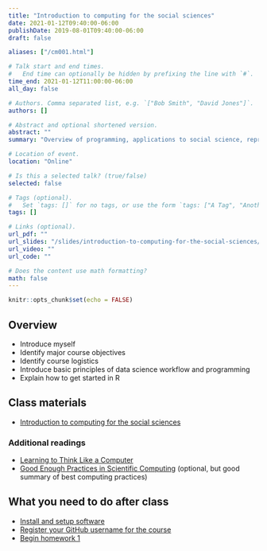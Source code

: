 ```yaml
---
title: "Introduction to computing for the social sciences"
date: 2021-01-12T09:40:00-06:00
publishDate: 2019-08-01T09:40:00-06:00
draft: false

aliases: ["/cm001.html"]

# Talk start and end times.
#   End time can optionally be hidden by prefixing the line with `#`.
time_end: 2021-01-12T11:00:00-06:00
all_day: false

# Authors. Comma separated list, e.g. `["Bob Smith", "David Jones"]`.
authors: []

# Abstract and optional shortened version.
abstract: ""
summary: "Overview of programming, applications to social science, reproducible research, and course logistics."

# Location of event.
location: "Online"

# Is this a selected talk? (true/false)
selected: false

# Tags (optional).
#   Set `tags: []` for no tags, or use the form `tags: ["A Tag", "Another Tag"]` for one or more tags.
tags: []

# Links (optional).
url_pdf: ""
url_slides: "/slides/introduction-to-computing-for-the-social-sciences/"
url_video: ""
url_code: ""

# Does the content use math formatting?
math: false
---
```


```r
knitr::opts_chunk$set(echo = FALSE)
```

## Overview

* Introduce myself
* Identify major course objectives
* Identify course logistics
* Introduce basic principles of data science workflow and programming
* Explain how to get started in R

## Class materials

* [Introduction to computing for the social sciences](/notes/intro-to-course/)

### Additional readings

* [Learning to Think Like a Computer](https://www.nytimes.com/2017/04/04/education/edlife/teaching-students-computer-code.html?_r=0)
* [Good Enough Practices in Scientific Computing](http://journals.plos.org/ploscompbiol/article?id=10.1371/journal.pcbi.1005510) (optional, but good summary of best computing practices)

## What you need to do after class

* [Install and setup software](/setup/)
* [Register your GitHub username for the course](https://forms.gle/HWP9FEubofjWeMda8)
* [Begin homework 1](/homework/edit-readme/)
